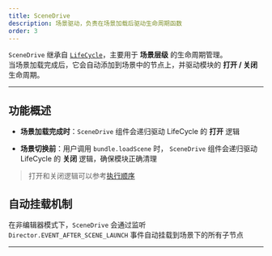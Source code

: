 ```yaml
---
title: SceneDrive
description: 场景驱动，负责在场景加载后驱动生命周期函数
order: 3
---
```


`SceneDrive` 继承自 [`LifeCycle`](./life-cycle)，主要用于 **场景层级** 的生命周期管理。  
当场景加载完成后，它会自动添加到场景中的节点上，并驱动模块的 **打开 / 关闭** 生命周期。

---

## 功能概述

-   **场景加载完成时**：`SceneDrive` 组件会递归驱动 LifeCycle 的 **打开** 逻辑

-   **场景切换前**：用户调用 `bundle.loadScene` 时，
    `SceneDrive` 组件会递归驱动 LifeCycle 的 **关闭** 逻辑，确保模块正确清理

> 打开和关闭逻辑可以参考[执行顺序](./life-cycle#生命周期函数)

## 自动挂载机制

在非编辑器模式下，`SceneDrive` 会通过监听 `Director.EVENT_AFTER_SCENE_LAUNCH`
事件自动挂载到场景下的所有子节点

---
